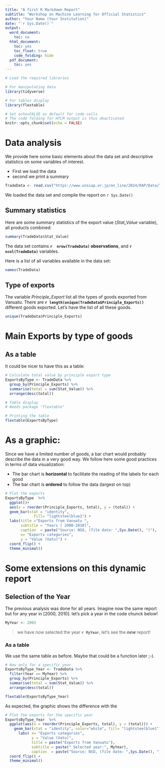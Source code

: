 ```yaml
---
title: "A first R Markdown Report"
subtitle: "Workshop on Machine Learning for Official Statistics"
author: "Your Name (Your Institution)"
date: "`r Sys.Date()`"
output:
  word_document:
    toc: no
  html_document:
    toc: yes
    toc_float: true
    code_folding: hide
  pdf_document:
    toc: yes
---
```




```r
# Load the required libraries

# For manipulating data
library(tidyverse)

# For tables display
library(flextable)

```


```r
# Set echo=FALSE as default for code cells
# The code folding for HTLM output is thus deactivated
knitr::opts_chunk$set(echo = FALSE)

```


# Data analysis
We provide here some basic elements about the data set and descriptive statistics on some variables of interest.  

* First we load the data
* second we print a summary

```r
TradeData <- read.csv("https://www.unsiap.or.jp/on_line/2024/RAP/Data/TradeData.csv")
```

We loaded the data set and compile the  report on `r Sys.Date()`

## Summary statistics
Here are some summary statistics of the export value (*Stat_Value* variable), all products combined:

```r
summary(TradeData$Stat_Value)
```

The data set contains   **`r  nrow(TradeData)`  observations**, and  **`r  ncol(TradeData)`** variables.

Here is a list of all variables available in the data set: 

```r
names(TradeData)
```

## Type of exports

The variable *Principle_Export* list all the types of goods exported from Vanuatu. There are **`r length(unique(TradeData$Principle_Exports))`** different goods exported. Let's have the list of all these goods. 

```r
unique(TradeData$Principle_Exports)

```

# Main Exports by type of goods

## As a table
It could be nicer to have this as a table:

```r
# Calculate total value by principle export type
ExportsByType <- TradeData %>%
  group_by(Principle_Exports) %>%
  summarise(total = sum(Stat_Value)) %>%
  arrange(desc(total))

```



```r
# Table display
# Needs package "flextable"

# Printing the table
flextable(ExportsByType)
```

# As a graphic: 

Since we have a limited number of goods, a bar chart would probably describe the data in a very good way. We follow here some good practices in terms of data visualization: 

- The bar chart is **horizontal** to facilitate the reading of the labels for each good
- The bar chart is **ordered** to follow the data (largest on top)

```r
# Plot the exports
ExportsByType  %>%
  ggplot()+
  aes(x = reorder(Principle_Exports, total), y = (total)) +
  geom_bar(stat = "identity", 
             fill= "lightsteelblue1") +
  labs(title ="Exports from Vanuatu ", 
       subtitle = "Years [ 2000-2010]", 
       caption  = paste("Source: NSO, (file date: ",Sys.Date(), ")"), 
       x= "Exports categories",
       y = "Value (Vatu)") +
  coord_flip() +
  theme_minimal()

```

# Some extensions on this dynamic report

##  Selection of the Year

The previous analysis was done for all years. Imagine now the same report but for any year in [2000, 2010]. let's pick a year in the code chunck below! 

```r
MyYear <- 2003
```

> we have now selected the year **`r MyYear`**, let's see the ***new*** report!

### As a table

We use the same table as before. Maybe that could be a function later ;-).

```r
# Now only for a specific year
ExportsByType_Year <- TradeData %>%
  filter(Year == MyYear) %>%
  group_by(Principle_Exports) %>%
  summarise(total = sum(Stat_Value)) %>%
  arrange(desc(total))

```


```r
flextable(ExportsByType_Year)
```


As expected, the graphic shows the difference with the 

```r
# Plot the exports for the specific year
ExportsByType_Year  %>%
  ggplot(aes(x = reorder(Principle_Exports, total), y = (total))) +  
    geom_bar(stat = "identity", color="white", fill= "lightsteelblue1") +
      labs( x= "Exports categories", 
            y = "Value (Vatu)", 
            title = paste("Exports from Vanuatu"),
            subtitle = paste(" Selected year:", MyYear), 
            caption  = paste("Source: NSO, (file date: ",Sys.Date(), ")"), ) +
  coord_flip() +
  theme_minimal()

```






